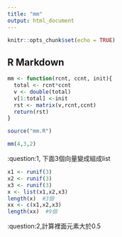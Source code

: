 ```yaml
---
title: "mm"
output: html_document
---
```


```r
knitr::opts_chunk$set(echo = TRUE)
```

## R Markdown
```r
mm <- function(rcnt, ccnt, init){
  total <- rcnt*ccnt
  v <- double(total)
  v[1:total] <-init
  rst <- matrix(v,rcnt,ccnt)
  return(rst)
}
```

```r
source("mm.R")
```


```r
mm(4,3,2)
```

:question:1, 下面3個向量變成組成list
```r
x1 <- runif(3)
x2 <- runif(3)
x3 <- runif(3)
x <- list(x1,x2,x3)
length(x)  #3個
xx <- c(x1,x2,x3) 
length(xx)  #9個
```

:question:2,計算裡面元素大於0.5
